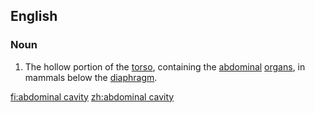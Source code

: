 ==English==

===Noun===
{{en-noun|sg=[[abdominal]] [[cavity]]|abdominal cavities}}
{{wikipedia}}

#{{anatomy}} The hollow portion of the [[torso]], containing the [[abdominal]] [[organ]]s, in mammals below the [[diaphragm]].

[[fi:abdominal cavity]]
[[zh:abdominal cavity]]